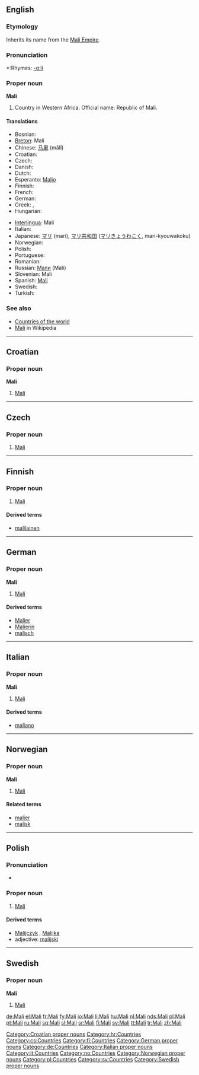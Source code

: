 {{see|mali}}
==English==

===Etymology===
Inherits its name from the [[w:Mali Empire|Mali Empire]].

===Pronunciation===
*:Rhymes: [[Rhymes:English:-ɑːli|-ɑːli]]

===Proper noun===
'''Mali'''

# Country in Western Africa. Official name: Republic of Mali.

====Translations====
{{trans-top|A country in Western Africa}}
* Bosnian: {{t-|bs|Mali|m}}
* [[Breton]]: Mali
* Chinese: [[马里]] (mǎlǐ)
* Croatian: {{t-|hr|Mali|m}}
* Czech: {{t-|cs|Mali|n}}
* Danish: {{t-|da|Mali}}
* Dutch: {{t+|nl|Mali}}
* Esperanto: [[Malio]]
* Finnish: {{t+|fi|Mali}}
* French: {{t+|fr|Mali}}
* German: {{t+|de|Mali}}
* Greek: {{t|el|Μάλι|n|tr=Máli}}, {{t|el|Μαλί|n|tr=Malí}}
* Hungarian: {{t+|hu|Mali}}
{{trans-mid}}
* [[Interlingua]]: Mali
* Italian: {{t-|it|Mali}}
* Japanese: [[マリ]] (mari), [[マリ共和国]] ([[マリきょうわこく]], mari-kyouwakoku)
* Norwegian: {{t-|no|Mali}}
* Polish: {{t+|pl|Mali}}
* Portuguese: {{t+|pt|Mali}}
* Romanian: {{t-|ro|Mali}}
* Russian: [[Мали]] (Mali)
* Slovenian: Mali
* Spanish: [[Malí]]
* Swedish: {{t+|sv|Mali}}
* Turkish: {{t+|tr|Mali}}
{{trans-bottom}}

===See also===
*[[Appendix:Countries of the world|Countries of the world]]
*[[w:Mali|Mali]] in Wikipedia

----

==Croatian==

===Proper noun===
'''Mali''' {{m}}

# [[#English|Mali]]

[[Category:Croatian proper nouns]]
[[Category:hr:Countries]]

----

==Czech==

===Proper noun===
{{cs-proper noun|g=n}}

# [[#English|Mali]]

[[Category:cs:Countries]]

----

==Finnish==
{{wikipedia|lang=fi}}

===Proper noun===
{{fi-noun|proper=true}}

# [[#English|Mali]]

====Derived terms====
* [[malilainen]]

[[Category:fi:Countries]]

----

==German==
{{wikipedia|lang=de}}

===Proper noun===
'''Mali''' {{n}}

# [[#English|Mali]]

====Derived terms====
* [[Malier]]
* [[Malierin]]
* [[malisch]]

[[Category:German proper nouns]]
[[Category:de:Countries]]

----

==Italian==
{{wikipedia|lang=it}}

===Proper noun===
'''Mali''' {{m}}

# [[#English|Mali]]

====Derived terms====
* [[maliano]]

[[Category:Italian proper nouns]]
[[Category:it:Countries]]

----

==Norwegian==

===Proper noun===
'''Mali'''

# [[#English|Mali]]

====Related terms====
*[[malier]]
*[[malisk]]

[[Category:no:Countries]]
[[Category:Norwegian proper nouns]]

----
==Polish==

===Pronunciation===
* {{IPA|/ˈmali/|lang=pl}}

===Proper noun===
{{infl|pl|proper noun|g=n}}

# [[#English|Mali]]

====Derived terms====
*[[Malijczyk]] {{m}}, [[Malijka]] {{f}}
*adjective: [[malijski]]

[[Category:pl:Countries]]
----

==Swedish==

===Proper noun===
'''Mali'''

# [[#English|Mali]]

[[Category:sv:Countries]]
[[Category:Swedish proper nouns]]

[[de:Mali]]
[[el:Mali]]
[[fr:Mali]]
[[fy:Mali]]
[[io:Mali]]
[[li:Mali]]
[[hu:Mali]]
[[nl:Mali]]
[[nds:Mali]]
[[pl:Mali]]
[[pt:Mali]]
[[ru:Mali]]
[[sq:Mali]]
[[sl:Mali]]
[[sr:Mali]]
[[fi:Mali]]
[[sv:Mali]]
[[tt:Mali]]
[[tr:Mali]]
[[zh:Mali]]